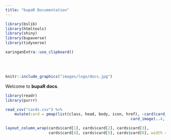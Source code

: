 ```yaml
---
title: "bupaR Documentation"
---
```


```r
library(bslib)
library(htmltools)
library(shiny)
library(bupaverse)
library(tidyverse)
```

```r
xaringanExtra::use_clipboard()
```



<br/>
<br/>


```r
knitr::include_graphics("images/logo/docs.jpg")
```

Welcome to **bupaR docs**. 


```r
library(readr)
library(purrr)

read_csv("cards.csv") %>%
    mutate(card = pmap(list(class, head, body, icon, href), ~card(card_header(class = ..1, ..2), 
                                                       card_image(..4, href = ..5)))) -> cards

layout_column_wrap(cards$card[1], cards$card[2], cards$card[3],
                   cards$card[4], cards$card[5], cards$card[6], width = "125px")
```



